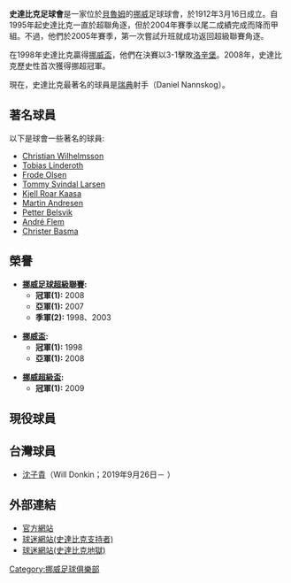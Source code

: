 {{unreferenced|time=2017-11-29T21:33:36+00:00}}
{{noteAT
|G1=football
|1=zh-cn:斯塔贝克;zh-hk:史達比克
}}
{{Football club infobox
| clubname     = 史達比克
| image        = [[檔案:Stabæk_Fotball.jpg|180px]]
| fullname     = Stabæk Fotball
| nickname     = ''De blaa'' (The Blues)
| founded      = 1912年
| city         = [[貝魯姆|貝魯姆]]
| ground       = [[泰倫拿體育館|泰倫拿體育館]]
| capacity     = 8,000
| chairman     = Espen Moe
| manager      = Antoni Ordinas
| league       = [[挪威足球甲級聯賽|挪威足球甲級聯賽]]
| season       = 2021
| position     = 挪超，第 15 位（降班）
| pattern_la1=_stabaek1617h|pattern_b1=_stabaek1617h|pattern_ra1=_stabaek1617h
| leftarm1=000050|body1=000050|rightarm1=000050|shorts1=000050|socks1=000050
| pattern_la2=_stabaek1617a|pattern_b2=_stabaek1617a|pattern_ra2=_stabaek1617a
| leftarm2=FFFFFF|body2=FFFFFF|rightarm2=FFFFFF|shorts2=FFFFFF|socks2=FFFFFF
}}

'''史達比克足球會'''是一家位於[[貝魯姆|貝魯姆]]的[[挪威|挪威]]足球球會，於1912年3月16日成立。自1995年起史達比克一直於超聯角逐，但於2004年賽季以尾二成績完成而降而甲組。不過，他們於2005年賽季，第一次嘗試升班就成功返回超級聯賽角逐。

在1998年史達比克贏得[[挪威盃|挪威盃]]，他們在決賽以3-1擊敗[[洛辛堡|洛辛堡]]。2008年，史達比克歷史性首次獲得挪超冠軍。

現在，史達比克最著名的球員是[[瑞典|瑞典]]射手{{link-en|丹尼蘭斯干|Daniel Nannskog}}（Daniel Nannskog）。

== 著名球員 ==
以下是球會一些著名的球員:

*[[Christian_Wilhelmsson|Christian Wilhelmsson]]
*[[Tobias_Linderoth|Tobias Linderoth]]
*[[Frode_Olsen|Frode Olsen]]
*[[Tommy_Svindal_Larsen|Tommy Svindal Larsen]]
*[[Kjell_Roar_Kaasa|Kjell Roar Kaasa]]
*[[Martin_Andresen|Martin Andresen]]
*[[Petter_Belsvik|Petter Belsvik]]
*[[André_Flem|André Flem]]
*[[Christer_Basma|Christer Basma]]

== 榮譽 ==
* '''[[挪威足球超級聯賽|挪威足球超級聯賽]]:'''
** '''冠軍(1):''' 2008
** '''亞軍(1):''' 2007
** '''季軍(2):''' 1998、2003

* '''[[挪威盃|挪威盃]]:'''
** '''冠軍(1):''' 1998
** '''亞軍(1):''' 2008

* '''[[挪威超級盃|挪威超級盃]]:'''
** '''冠軍(1):''' 2009

== 現役球員 ==
{{Fs start}}
{{Fs player|no=1|nat=Norway|name=[[莊古臣|莊古臣]]|pos=GK}}
{{Fs player|no=3|nat=Norway|name=[[賀利蘭|賀利蘭]]|pos=DF}}
{{Fs player|no=5|nat=Sweden|name=[[施格斯特朗|施格斯特朗]]|pos=DF}}
{{Fs player|no=6|nat=Norway|name=[[史頓禾爾|史頓禾爾]]|pos=DF}}
{{Fs player|no=7|nat=Norway|name=[[侯加|侯加]]|pos=MF}}
{{Fs player|no=8|nat=Norway|name=[[賀夫|賀夫]]|pos=FW}}
{{Fs player|no=10|nat=Japan|name=[[小林大悟|小林大悟]]|pos=MF|other=外借自[[大宮松鼠|大宮松鼠]]}}
{{Fs player|no=11|nat=Sweden|name=[[蘭斯干|蘭斯干]]|pos=FW}}
{{Fs player|no=12|nat=Norway|name=[[基斯杜化贊臣|基斯杜化贊臣]]|pos=GK}}
{{Fs player|no=13|nat=Iceland|name=[[柏馬臣|柏馬臣]]|pos=MF}}
{{Fs player|no=15|nat=Norway|name=[[史莊斯貝治|史莊斯貝治]]|pos=DF}}
{{Fs player|no=16|nat=Norway|name=[[哥斯特|哥斯特]]|pos=MF}}
{{Fs mid}}
{{Fs player|no=17|nat=Sweden|name=[[法尼路|法尼路]]|pos=MF}}
{{Fs player|no=18|nat=Norway|name=[[湯馬斯洛尼|湯馬斯洛尼]]|pos=DF}}
{{Fs player|no=19|nat=Sweden|name=[[祖漢‧安達臣|祖漢‧安達臣]]|pos=MF}}
{{Fs player|no=20|nat=Norway|name=[[奧臣|奧臣]]|pos=DF}}
{{Fs player|no=21|nat=USA|name=[[迪斯基路特|迪斯基路特]]|pos=MF}}
{{Fs player|no=22|nat=Norway|name=[[奧斯特保|奧斯特保]]|pos=GK}}
{{Fs player|no=23|nat=Norway|name=[[希頓史達|希頓史達]]|pos=MF}}
{{Fs player|no=24|nat=Norway|name=[[史積利維克|史積利維克]]|pos=MF}}
{{Fs player|no=25|nat=Sweden|name=[[貝隆|貝隆]]|pos=FW|other=外借自[[艾夫斯堡|艾夫斯堡]]}}
{{Fs player|no=27|nat=Norway|name=[[安達臣阿斯|安達臣阿斯]]|pos=FW}}
{{Fs player|no=29|nat=Norway|name=[[湯美尼斯|湯美尼斯]]|pos=MF}}
{{Fs end}}


== 台灣球員 ==
*[[沈子貴|沈子貴]]（Will Donkin；2019年9月26日－ ）

== 外部連結 ==
* [http://www.stabak.no/ 官方網站]{{Wayback|url=http://www.stabak.no/ |date=20060610074039 }}
* [http://www.stabaek.no/ 球迷網站(史達比克支持者)]{{Wayback|url=http://www.stabaek.no/ |date=20060612200123 }}
* [https://web.archive.org/web/20060626040951/http://www.stabaek-inferno.no/ 球迷網站(史達比克地獄)]

{{fb start}}
{{挪超}}
{{fb end}}
{{DEFAULTSORT:Stabæk Fotball}}
[[Category:挪威足球俱樂部|Category:挪威足球俱樂部]]